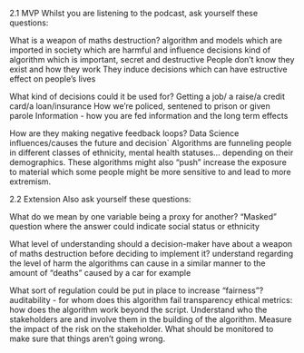 2.1 MVP
Whilst you are listening to the podcast, ask yourself these questions:

What is a weapon of maths destruction?
     algorithm and models which are imported in society 
     which are harmful and influence decisions
     kind of algorithm which is important, secret and destructive
     People don't know they exist and how they work 
     They induce decisions which can have estructive effect on people's     lives
     
What kind of decisions could it be used for?
     Getting a job/ a raise/a credit card/a loan/insurance
     How we're policed, sentened to prison or given parole
     Information - how you are fed information and the long term effects
     
    
How are they making negative feedback loops?
     Data Science influences/causes the future and decision`
     Algorithms are funneling people in different classes of ethnicity,     mental health statuses... depending on their demographics. These algorithms might also "push" increase the exposure to material which some people might be more sensitive to and lead to more extremism. 
     


2.2 Extension
Also ask yourself these questions:

What do we mean by one variable being a proxy for another?
        "Masked" question where the answer could indicate social status or ethnicity

What level of understanding should a decision-maker have about a weapon of maths destruction before deciding to implement it?
         understand regarding the level of harm the algorithms can cause in a similar manner to the amount of "deaths" caused by a car for example


What sort of regulation could be put in place to increase “fairness”?
        auditability - for whom does this algorithm fail
        transparency
        ethical metrics: how does the algorithm work beyond the script. Understand who the stakeholders are and involve them in the building of the algorithm. Measure the impact of the risk on the stakeholder. 
        What should be monitored to make sure that things aren't going wrong.



